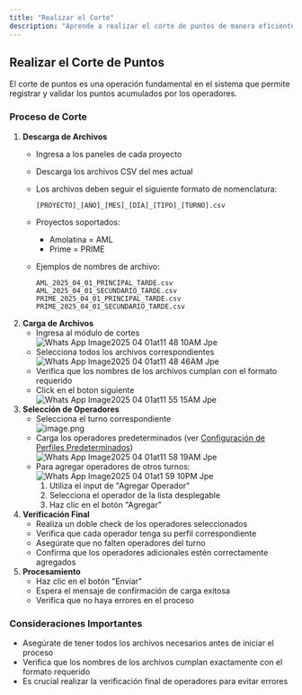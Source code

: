 ```yaml
---
title: "Realizar el Corte"
description: "Aprende a realizar el corte de puntos de manera eficiente y precisa"
---
```


## Realizar el Corte de Puntos

El corte de puntos es una operación fundamental en el sistema que permite registrar y validar los puntos acumulados por los operadores.

### Proceso de Corte

1. **Descarga de Archivos**
   - Ingresa a los paneles de cada proyecto
   - Descarga los archivos CSV del mes actual
   - Los archivos deben seguir el siguiente formato de nomenclatura:

     ```
     [PROYECTO]_[AÑO]_[MES]_[DÍA]_[TIPO]_[TURNO].csv
     ```
   - Proyectos soportados:
     - Amolatina = AML
     - Prime = PRIME
   - Ejemplos de nombres de archivo:

     ```
     AML_2025_04_01_PRINCIPAL_TARDE.csv
     AML_2025_04_01_SECUNDARIO_TARDE.csv
     PRIME_2025_04_01_PRINCIPAL_TARDE.csv
     PRIME_2025_04_01_SECUNDARIO_TARDE.csv
     ```
2. **Carga de Archivos**
   - Ingresa al módulo de cortes\
     ![Whats App Image2025 04 01at11 48 10AM Jpe](/images/WhatsAppImage2025-04-01at11.48.10AM.jpeg)
   - Selecciona todos los archivos correspondientes\
     ![Whats App Image2025 04 01at11 48 46AM Jpe](/images/WhatsAppImage2025-04-01at11.48.46AM.jpeg)
   - Verifica que los nombres de los archivos cumplan con el formato requerido
   - Click en el boton siguiente\
     ![Whats App Image2025 04 01at11 55 15AM Jpe](/images/WhatsAppImage2025-04-01at11.55.15AM.jpeg)
3. **Selección de Operadores**
   - Selecciona el turno correspondiente\
     ![image.png](/image.png)
   - Carga los operadores predeterminados (ver [Configuración de Perfiles Predeterminados](/docs/perfiles))\
     ![Whats App Image2025 04 01at11 58 19AM Jpe](/images/WhatsAppImage2025-04-01at11.58.19AM.jpeg)
   - Para agregar operadores de otros turnos:\
     ![Whats App Image2025 04 01at1 59 10PM Jpe](/images/WhatsAppImage2025-04-01at1.59.10PM.jpeg)
     1. Utiliza el input de "Agregar Operador"
     2. Selecciona el operador de la lista desplegable
     3. Haz clic en el botón "Agregar"
4. **Verificación Final**
   - Realiza un doble check de los operadores seleccionados
   - Verifica que cada operador tenga su perfil correspondiente
   - Asegúrate que no falten operadores del turno
   - Confirma que los operadores adicionales estén correctamente agregados
5. **Procesamiento**
   - Haz clic en el botón "Enviar"
   - Espera el mensaje de confirmación de carga exitosa
   - Verifica que no haya errores en el proceso

### Consideraciones Importantes

- Asegúrate de tener todos los archivos necesarios antes de iniciar el proceso
- Verifica que los nombres de los archivos cumplan exactamente con el formato requerido
- Es crucial realizar la verificación final de operadores para evitar errores